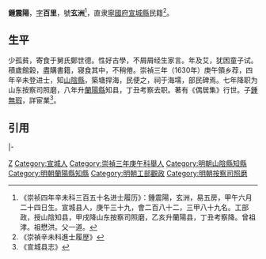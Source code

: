 '''鍾震陽'''，[[表字|字]]'''百里'''，號'''玄洲'''<ref>《崇祯四年辛未科三百五十名进士履历》：鍾震陽，玄洲，易五房，甲午六月二十四日生。宣城县人，庚午三十九，會二百八十二，三甲八十九名。工部政，授山陰知县，甲戌降山东按察司照磨，乙亥升蘭陽县，丁丑考察降。曾祖涍。祖懋洪。父一道。</ref>，直隶[[寧國府|寧國府]][[宣城縣|宣城縣]]民籍<ref>《崇禎辛未科進士履歴》</ref>。

==生平==
少孤貧，寄食于舅氏鄭世德。性好古學，不屑屑经生家言。年及艾，犹困童子试。積歲館榖，盡購書籍，寝食其中，不稍倦。崇禎三年（1630年）庚午領乡荐，四年辛未登进士，知[[山陰縣|山陰縣]]，築塘捍海，民便之，祠于海壖，部民碑焉。七年降职为山东按察司照磨，八年升[[蘭陽縣|蘭陽縣]]知县，丁丑考察去职。著有《偶居集》行世。子[[鍾無瑕|鍾無瑕]]，詳宦業<ref>《宣城县志》</ref>。

==引用==
{{reflist}}

{{start box}}
{{s-off}}
{{s-before|[[史纘烈|史纘烈]]}}
{{s-title|明朝山陰縣知縣|1631年－1634年}}
{{s-after|[[謝鼎新_(明朝)|謝鼎新]]}}
|-
{{s-before|[[張弘道|張弘道]]}}
{{s-title|明朝蘭陽縣知縣|1635年－1637年}}
{{s-after|[[姚思虞|姚思虞]]}}
{{end box}}

{{崇禎四年辛未科殿試金榜}}

{{明朝人物小作品}}
{{Authority control}}

{{DEFAULTSORT:Zhong鍾}}
[[Category:鍾姓|Z]]
[[Category:宣城人|Category:宣城人]]
[[Category:崇禎三年庚午科舉人|Category:崇禎三年庚午科舉人]]
[[Category:明朝山陰縣知縣|Category:明朝山陰縣知縣]]
[[Category:明朝蘭陽縣知縣|Category:明朝蘭陽縣知縣]]
[[Category:明朝工部觀政|Category:明朝工部觀政]]
[[Category:明朝按察司照磨|Category:明朝按察司照磨]]
